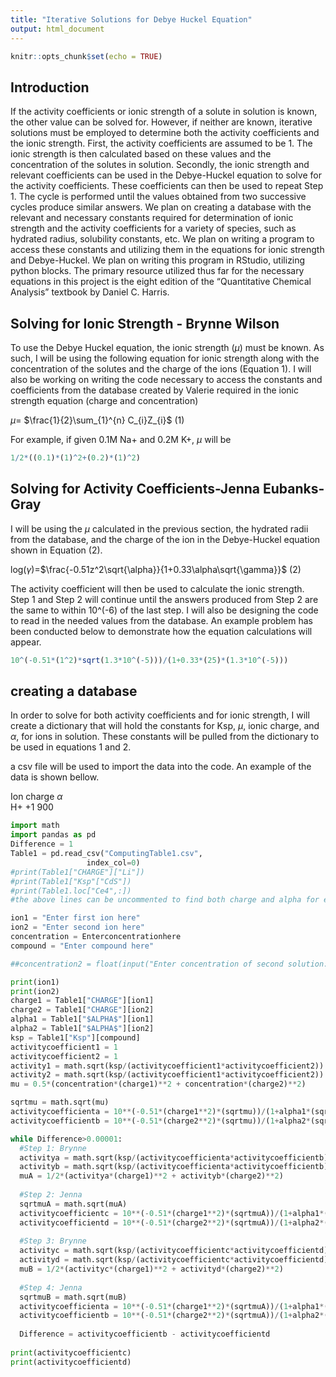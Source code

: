 ---
title: "Iterative Solutions for Debye Huckel Equation"
output: html_document
---

```{r setup, include=FALSE}
knitr::opts_chunk$set(echo = TRUE)
```
## Introduction

If the activity coefficients or ionic strength of a solute in solution is known, the other value can be solved for. However, if neither are known, iterative solutions must be employed to determine both the activity coefficients and the ionic strength. 
First, the activity coefficients are assumed to be 1. The ionic strength is then calculated based on these values and the concentration of the solutes in solution. Secondly, the ionic strength and relevant coefficients can be used in the Debye-Huckel equation to solve for the activity coefficients. These coefficients can then be used to repeat Step 1. The cycle is performed until the values obtained from two successive cycles produce similar answers. 
We plan on creating a database with the relevant and necessary constants required for determination of ionic strength and the activity coefficients for a variety of species, such as hydrated radius, solubility constants, etc. We plan on writing a program to access these constants and utilizing them in the equations for ionic strength and Debye-Huckel. We plan on writing this program in RStudio, utilizing python blocks. The primary resource utilized thus far for the necessary equations in this project is the eight edition of the "Quantitative Chemical Analysis" textbook by Daniel C. Harris. 

## Solving for Ionic Strength - Brynne Wilson

To use the Debye Huckel equation, the ionic strength ($\mu$) must be known. As such, I will be using the following equation for ionic strength along with the concentration of the solutes and the charge of the ions (Equation 1). I will also be working on writing the code necessary to access the constants and coefficients from the database created by Valerie required in the ionic strength equation (charge and concentration)  


$\mu$= $\frac{1}{2}\sum_{1}^{n} C_{i}Z_{i}$		                                                            	                                (1)  

For example, if given 0.1M Na+ and 0.2M K+, $\mu$ will be 

```{r} 

1/2*((0.1)*(1)^2+(0.2)*(1)^2) 

``` 

## Solving for Activity Coefficients-Jenna Eubanks-Gray

I will be using the $\mu$ calculated in the previous section, the hydrated radii from the database, and the charge of the ion in the Debye-Huckel equation shown in Equation (2). 

log($\gamma$)=$\frac{-0.51z^2\sqrt{\alpha}}{1+0.33\alpha\sqrt{\gamma}}$    (2)

The activity coefficient will then be used to calculate the ionic strength. Step 1 and Step 2 will continue until the answers produced from Step 2 are the same to within 10^(-6) of the last step. I will also be designing the code to read in the needed values from the database. An example problem has been conducted below to demonstrate how the equation calculations will appear.  

```{r}
10^(-0.51*(1^2)*sqrt(1.3*10^(-5)))/(1+0.33*(25)*(1.3*10^(-5)))
```
## creating a database 

In order to solve for both activity coefficients and for ionic strength, I will create a dictionary that will hold the constants for Ksp, $\mu$, ionic charge, and  $\alpha$, for ions in solution. These constants will be pulled from the dictionary to be used in equations 1 and 2. 

a csv file will be used to import the data into the code. An example of the data is shown bellow. 

Ion    charge   $\alpha$     
H+       +1        900      

```{python}
import math 
import pandas as pd 
Difference = 1 
Table1 = pd.read_csv("ComputingTable1.csv",
                 index_col=0)
#print(Table1["CHARGE"]["Li"])
#print(Table1["Ksp"["CdS"])
#print(Table1.loc["Ce4",:])
#the above lines can be uncommented to find both charge and alpha for each ion as well as ksp

ion1 = "Enter first ion here"
ion2 = "Enter second ion here"
concentration = Enterconcentrationhere
compound = "Enter compound here"

##concentration2 = float(input("Enter concentration of second solution:")

print(ion1) 
print(ion2) 
charge1 = Table1["CHARGE"][ion1] 
charge2 = Table1["CHARGE"][ion2] 
alpha1 = Table1["$ALPHA$"][ion1] 
alpha2 = Table1["$ALPHA$"][ion2] 
ksp = Table1["Ksp"][compound] 
activitycoefficient1 = 1
activitycoefficient2 = 1
activity1 = math.sqrt(ksp/(activitycoefficient1*activitycoefficient2))
activity2 = math.sqrt(ksp/(activitycoefficient1*activitycoefficient2))
mu = 0.5*(concentration*(charge1)**2 + concentration*(charge2)**2)

sqrtmu = math.sqrt(mu) 
activitycoefficienta = 10**(-0.51*(charge1**2)*(sqrtmu))/(1+alpha1*(sqrtmu)/305)
activitycoefficientb = 10**(-0.51*(charge2**2)*(sqrtmu))/(1+alpha2*(sqrtmu)/305)

while Difference>0.00001:
  #Step 1: Brynne
  activitya = math.sqrt(ksp/(activitycoefficienta*activitycoefficientb))
  activityb = math.sqrt(ksp/(activitycoefficienta*activitycoefficientb))
  muA = 1/2*(activitya*(charge1)**2 + activityb*(charge2)**2)
    
  #Step 2: Jenna   
  sqrtmuA = math.sqrt(muA)
  activitycoefficientc = 10**(-0.51*(charge1**2)*(sqrtmuA))/(1+alpha1*(sqrtmuA)/305)
  activitycoefficientd = 10**(-0.51*(charge2**2)*(sqrtmuA))/(1+alpha2*(sqrtmuA)/305)
     
  #Step 3: Brynne 
  activityc = math.sqrt(ksp/(activitycoefficientc*activitycoefficientd))
  activityd = math.sqrt(ksp/(activitycoefficientc*activitycoefficientd))
  muB = 1/2*(activityc*(charge1)**2 + activityd*(charge2)**2)
      
  #Step 4: Jenna  
  sqrtmuB = math.sqrt(muB) 
  activitycoefficienta = 10**(-0.51*(charge1**2)*(sqrtmuA))/(1+alpha1*(sqrtmuA)/305)
  activitycoefficientb = 10**(-0.51*(charge2**2)*(sqrtmuA))/(1+alpha2*(sqrtmuA)/305)
      
  Difference = activitycoefficientb - activitycoefficientd   
    
print(activitycoefficientc)
print(activitycoefficientd)
```

